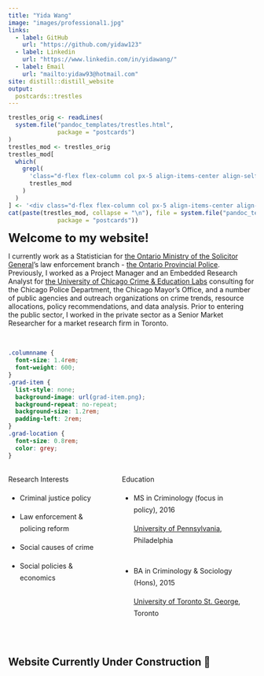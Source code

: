 ```yaml
---
title: "Yida Wang"
image: "images/professional1.jpg"
links:
  - label: GitHub
    url: "https://github.com/yidaw123"
  - label: Linkedin
    url: "https://www.linkedin.com/in/yidawang/"
  - label: Email
    url: "mailto:yidaw93@hotmail.com"
site: distill::distill_website
output: 
  postcards::trestles
---
```


```r
trestles_orig <- readLines(
  system.file("pandoc_templates/trestles.html",
              package = "postcards")
)
trestles_mod <- trestles_orig
trestles_mod[
  which(
    grepl(
      'class="d-flex flex-column col px-5 align-items-center align-self-center mh-100" style="overflow-y: scroll;"',
      trestles_mod
    )
  )
] <- '<div class="d-flex flex-column col px-5 align-items-center align-self-center mh-100" style="overflow-y: none;">'
cat(paste(trestles_mod, collapse = "\n"), file = system.file("pandoc_templates/trestles.html",
              package = "postcards"))
```

<b> <font size="+2"> Welcome to my website! </font> </b>

I currently work as a Statistician for [the Ontario Ministry of the Solicitor General](https://www.mcscs.jus.gov.on.ca/english/default.html)'s law enforcement branch - [the Ontario Provincial Police](https://www.opp.ca/). Previously, I worked as a Project Manager and an Embedded Research Analyst for [the University of Chicago Crime & Education Labs](https://urbanlabs.uchicago.edu/) consulting for the Chicago Police Department, the Chicago Mayor's Office, and a number of public agencies and outreach organizations on crime trends, resource allocations, policy recommendations, and data analysis. Prior to entering the public sector, I worked in the private sector as a Senior Market Researcher for a market research firm in Toronto.


<br>


```css
.columnname {
  font-size: 1.4rem; 
  font-weight: 600;
}
.grad-item {
  list-style: none; 
  background-image: url(grad-item.png); 
  background-repeat: no-repeat;  
  background-size: 1.2rem; 
  padding-left: 2rem;
}
.grad-location {
  font-size: 0.8rem;
  color: grey;
}
```


:::: {style="display: grid; grid-template-columns: 40% 50%; grid-column-gap: 30px; line-height: 1.5rem;"}

::: {}
<span class = "columnname"> Research Interests </span>

* Criminal justice policy

* Law enforcement & policing reform

* Social causes of crime

* Social policies & economics
:::

::: {}
<span class = "columnname"> Education </span>

<ul>
 

<li class = "grad-item">   MS in Criminology (focus in policy), 2016 <br>
<p class = "grad-location"> [University of Pennsylvania](https://crim.sas.upenn.edu/), Philadelphia </p> </li>
<br>
<li class = "grad-item">   BA in Criminology & Sociology (Hons), 2015 <br> <p class = "grad-location"> [University of Toronto St. George](https://www.crimsl.utoronto.ca/), Toronto </p> 
</li>

</ul>

:::
::::



<br>





## Website Currently Under Construction 👷